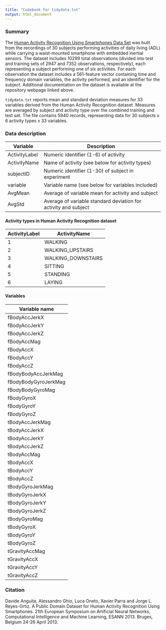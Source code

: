 ```yaml
---
title: "Codebook for tidydata.txt"
output: html_document
---
```


### Summary
The [Human Activity Recognition Using Smartphones Data Set](https://archive.ics.uci.edu/ml/datasets/Human+Activity+Recognition+Using+Smartphones) was built from the recordings of 30 subjects performing activities of daily living (ADL) while carrying a waist-mounted smartphone with embedded inertial sensors. The dataset includes 10299 total observations (divided into test and training sets of 2947 and 7352 observations, respectively), each representing a subject performing one of six activities. For each observation the dataset includes a 561-feature vector containing time and frequency domain variables, the activity performed, and an identifier for the subject. Additional documentation on the dataset is available at the repository webpage linked above. 


`tidydata.txt` reports mean and standard deviation measures for 33 variables derived from the Human Activity Recognition dataset. Measures are averaged by subject and activity type over the combined training and test set. The file contains 5940 records, representing data for 30 subjects x 6 activity types x 33 variables.

### Data description

| Variable      | Description                                                     |
|---------------|-----------------------------------------------------------------|
| ActivityLabel | Numeric identifier (1-6) of activity                            |
| ActivityName  | Name of activity (see below for activity types)                 |
| subjectID     | Numeric identifier (1-30) of subject in experiment              |
| variable      | Variable name (see below for variables included)                |
| AvgMean       | Average of variable mean for activity and subject               |
| AvgStd        | Average of variable standard deviation for activity and subject |


#### Activity types in Human Activity Recognition dataset
| ActivityLabel | ActivityName       |
|---------------|--------------------|
| 1             | WALKING            |
| 2             | WALKING_UPSTAIRS   |
| 3             | WALKING_DOWNSTAIRS |
| 4             | SITTING            |
| 5             | STANDING           |
| 6             | LAYING             |


#### Variables
| Variable  name      |
|----------------------|
| fBodyAccJerkX        |
| fBodyAccJerkY        |
| fBodyAccJerkZ        |
| fBodyAccMag          |
| fBodyAccX            |
| fBodyAccY            |
| fBodyAccZ            |
| fBodyBodyAccJerkMag  |
| fBodyBodyGyroJerkMag |
| fBodyBodyGyroMag     |
| fBodyGyroX           |
| fBodyGyroY           |
| fBodyGyroZ           |
| tBodyAccJerkMag      |
| tBodyAccJerkX        |
| tBodyAccJerkY        |
| tBodyAccJerkZ        |
| tBodyAccMag          |
| tBodyAccX            |
| tBodyAccY            |
| tBodyAccZ            |
| tBodyGyroJerkMag     |
| tBodyGyroJerkX       |
| tBodyGyroJerkY       |
| tBodyGyroJerkZ       |
| tBodyGyroMag         |
| tBodyGyroX           |
| tBodyGyroY           |
| tBodyGyroZ           |
| tGravityAccMag       |
| tGravityAccX         |
| tGravityAccY         |
| tGravityAccZ         |


### Citation
Davide Anguita, Alessandro Ghio, Luca Oneto, Xavier Parra and Jorge L. Reyes-Ortiz. A Public Domain Dataset for Human Activity Recognition Using Smartphones. 21th European Symposium on Artificial Neural Networks, Computational Intelligence and Machine Learning, ESANN 2013. Bruges, Belgium 24-26 April 2013.


